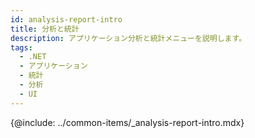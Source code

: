 ```yaml
---
id: analysis-report-intro
title: 分析と統計
description: アプリケーション分析と統計メニューを説明します。
tags:
  - .NET
  - アプリケーション
  - 統計
  - 分析
  - UI
---
```


<!-- 분석과 통계 / 애플리케이션 분석하기 -->

<!-- 분석 개요 필요 / 검토하기?-->

{@include: ../common-items/_analysis-report-intro.mdx}
